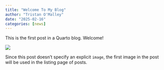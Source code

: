 ```yaml
---
title: "Welcome To My Blog"
author: "Tristan O'Malley"
date: "2025-02-16"
categories: [news]
---
```


This is the first post in a Quarto blog. Welcome!

![](thumbnail.jpg)

Since this post doesn't specify an explicit `image`, the first image in the post will be used in the listing page of posts.

